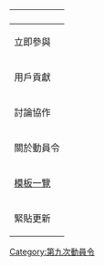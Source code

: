 {| style="background-color:transparent; width:100%" class="plainlinks"
! colspan="2"| {{{1|[[Wikipedia:動員令/第九次動員令|第九次動員令]]頁面地圖（[{{fullurl:Template:DC9/sitemap|action=edit}} 編輯]）}}}
|-
! 立即參與
| [[Wikipedia:動員令/第九次動員令/報名|<span title="報名參與是次動員令">報名</span>]] - [[Template:動員令|<span title="邀請他人參與是次動員令">邀請</span>]] - [[Wikipedia:動員令/散發動員令|<span title="散發動員令邀請">散發</span>]] - [[Wikipedia:動員令/第九次動員令/推廣|<span title="在多方面推廣是次動員令">推廣</span>]]（[[Wikipedia:動員令/第九次動員令/工具|工具]]）
|-
! 用戶貢獻
| [[Wikipedia:動員令/第九次動員令/個人貢獻|個人]] - [[Wikipedia:動員令/第九次動員令/整體貢獻|整體]] - [[Wikipedia:動員令/第九次動員令/統計|統計]]
|-
! 討論協作
| [[Wikipedia:動員令/第九次動員令/投票|投票]] - [[Wikipedia talk:動員令/第九次動員令|討論頁]] - [[Wikipedia talk:動員令/第九次動員令/主持人佈告板|主持人佈告板]] - [[irc:#wikipedia-zh-DC9|<span title="使用IRC即時提出求助">即時求助</span>]]（[http://webchat.freenode.net/?channels=wikipedia-zh-DC9 網頁版]）
|-
! 關於動員令
| [[Wikipedia:動員令/第九次動員令/新手入門|新手入門]] - [[Wikipedia:動員令|完整介紹]] - [[Wikipedia:動員令/第九次動員令/吉祥物|吉祥物]] - [[Wikipedia:動員令/第九次動員令/幫助|幫助文檔]] - [[維基百科:動員令/第九次動員令/主持人|主持人列表]]
|-
! [[Template:DC9|模板一覽]]
| [[Template:動員令|邀請]] - [[Template:DC9/talk|討論頁告示]]
|-
! 緊貼更新
| [[Wikipedia:動員令/第九次動員令#公告|公告]] - [{{fullurl:{{FULLPAGENAME}}|feed=atom&action=history}} 訂閱本頁更新摘要] - [{{fullurl:{{FULLPAGENAME}}|action=watch}} 監視本頁]
|}
[[Category:第九次動員令]]